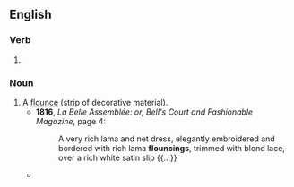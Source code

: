 ==English==

===Verb===
{{head|en|verb form}}

# {{present participle of|en|flounce|nocat=1}}

===Noun===
{{en-noun}}

# A [[flounce]] (strip of decorative material).
#* '''1816''', ''La Belle Assemblée: or, Bell's Court and Fashionable Magazine'', page 4:
#*: A very rich lama and net dress, elegantly embroidered and bordered with rich lama '''flouncings''', trimmed with blond lace, over a rich white satin slip {{...}}
#* {{quote-journal|en|title=Mantillas and Shawls|magazine=[[w:Graham's Magazine|Graham's American Monthly Magazine of Literature, Art, and Fashion]]|location=Philadelphia, Pa.|publisher=Abraham H. See, 106 [[w:Chestnut Street (Philadelphia)|Chestnut Street]]|year=1855|volume=XLVI|issue=4|page=578|pageurl=https://books.google.com/books?id=3MURAAAAYAAJ&pg=PA578|oclc=145146808|passage=Mantillas are larger than last year, and are generally all worn with a deep '''flouncing''', either of the same material, or of black lace; the mantilla itself is also much trimmed with small ruchings of ribbon, guip and guipure lace, laid on quite flat.}}